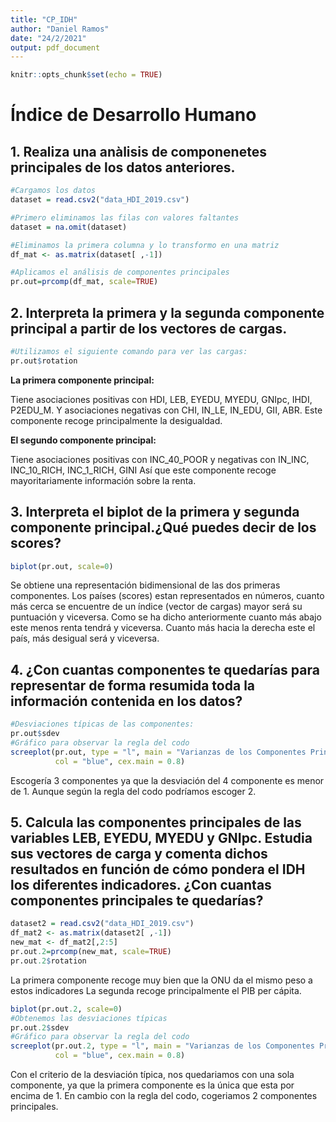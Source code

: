 ```yaml
---
title: "CP_IDH"
author: "Daniel Ramos"
date: "24/2/2021"
output: pdf_document
---
```


```r
knitr::opts_chunk$set(echo = TRUE)
```

# Índice de Desarrollo Humano

## 1. Realiza una anàlisis de componenetes principales de los datos anteriores.

```r
#Cargamos los datos
dataset = read.csv2("data_HDI_2019.csv")

#Primero eliminamos las filas con valores faltantes
dataset = na.omit(dataset)

#Eliminamos la primera columna y lo transformo en una matriz
df_mat <- as.matrix(dataset[ ,-1])

#Aplicamos el análisis de componentes principales
pr.out=prcomp(df_mat, scale=TRUE)
```

## 2. Interpreta la primera y la segunda componente principal a partir de los vectores de cargas.

```r
#Utilizamos el siguiente comando para ver las cargas:
pr.out$rotation
```

**La primera componente principal:**

Tiene asociaciones positivas con HDI, LEB, EYEDU, MYEDU, GNIpc, IHDI, P2EDU_M.
Y asociaciones negativas con CHI, IN_LE, IN_EDU, GII, ABR.
Este componente recoge principalmente la desigualdad.

**El segundo componente principal:**

Tiene asociaciones positivas con INC_40_POOR y negativas con IN_INC, INC_10_RICH, INC_1_RICH, GINI
Así que este componente recoge mayoritariamente información sobre la renta.

## 3. Interpreta el biplot de la primera y segunda componente principal.¿Qué puedes decir de los scores?

```r
biplot(pr.out, scale=0)
```

Se obtiene una representación bidimensional de las dos primeras componentes.
Los países (scores) estan representados en números, cuanto más cerca se encuentre de un índice (vector de cargas) mayor será su puntuación y viceversa.
Como se ha dicho anteriormente cuanto más abajo este menos renta tendrá y viceversa.
Cuanto más hacia la derecha este el país, más desigual será y viceversa.

## 4. ¿Con cuantas componentes te quedarías para representar de forma resumida toda la información contenida en los datos?

```r
#Desviaciones típicas de las componentes:
pr.out$sdev
#Gráfico para observar la regla del codo
screeplot(pr.out, type = "l", main = "Varianzas de los Componentes Principales",
          col = "blue", cex.main = 0.8)
```

Escogería 3 componentes ya que la desviación del 4 componente es menor de 1.
Aunque según la regla del codo podríamos escoger 2.

## 5. Calcula las componentes principales de las variables LEB, EYEDU, MYEDU y GNIpc. Estudia sus vectores de carga y comenta dichos resultados en función de cómo pondera el IDH los diferentes indicadores. ¿Con cuantas componentes principales te quedarías?

```r
dataset2 = read.csv2("data_HDI_2019.csv")
df_mat2 <- as.matrix(dataset2[ ,-1])
new_mat <- df_mat2[,2:5]
pr.out.2=prcomp(new_mat, scale=TRUE)
pr.out.2$rotation
```

La primera componente recoge muy bien que la ONU da el mismo peso a estos indicadores
La segunda recoge principalmente el PIB per cápita.

```r
biplot(pr.out.2, scale=0)
#Obtenemos las desviaciones típicas
pr.out.2$sdev
#Gráfico para observar la regla del codo
screeplot(pr.out.2, type = "l", main = "Varianzas de los Componentes Principales",
          col = "blue", cex.main = 0.8)
```
Con el criterio de la desviación típica, nos quedariamos con una sola componente, ya que la primera componente es la única que esta por encima de 1.
En cambio con la regla del codo, cogeriamos 2 componentes principales.



